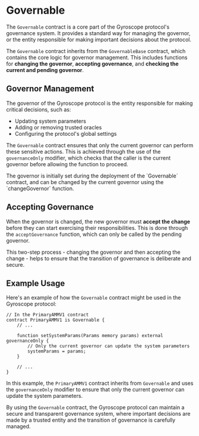 
# Governable

The `Governable` contract is a core part of the Gyroscope protocol's governance system. It provides a standard way for managing the governor, or the entity responsible for making important decisions about the protocol.

The `Governable` contract inherits from the `GovernableBase` contract, which contains the core logic for governor management. This includes functions for **changing the governor**, **accepting governance**, and **checking the current and pending governor**.

## Governor Management

The governor of the Gyroscope protocol is the entity responsible for making critical decisions, such as:

- Updating system parameters
- Adding or removing trusted oracles
- Configuring the protocol's global settings

The `Governable` contract ensures that only the current governor can perform these sensitive actions. This is achieved through the use of the `governanceOnly` modifier, which checks that the caller is the current governor before allowing the function to proceed.

<Callout type="info">
The governor is initially set during the deployment of the `Governable` contract, and can be changed by the current governor using the `changeGovernor` function.
</Callout>

## Accepting Governance

When the governor is changed, the new governor must **accept the change** before they can start exercising their responsibilities. This is done through the `acceptGovernance` function, which can only be called by the pending governor.

This two-step process - changing the governor and then accepting the change - helps to ensure that the transition of governance is deliberate and secure.

## Example Usage

Here's an example of how the `Governable` contract might be used in the Gyroscope protocol:

```solidity
// In the PrimaryAMMV1 contract
contract PrimaryAMMV1 is Governable {
    // ...

    function setSystemParams(Params memory params) external governanceOnly {
        // Only the current governor can update the system parameters
        systemParams = params;
    }

    // ...
}
```

In this example, the `PrimaryAMMV1` contract inherits from `Governable` and uses the `governanceOnly` modifier to ensure that only the current governor can update the system parameters.

By using the `Governable` contract, the Gyroscope protocol can maintain a secure and transparent governance system, where important decisions are made by a trusted entity and the transition of governance is carefully managed.